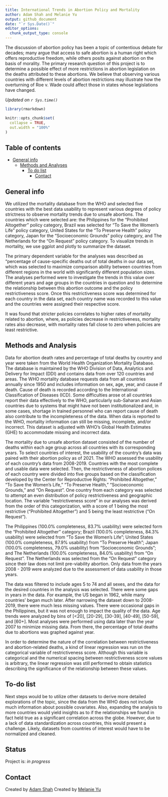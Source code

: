 ```yaml
---
title: International Trends in Abortion Policy and Mortality
author: Adam Shah and Melanie Yu
output: github_document
date: "`r Sys.Date()`"
editor_options:
  chunk_output_type: console
---
```


<!-- Short Description  -->
The discussion of abortion policy has been a topic of contentious debate for decades; many argue that access to safe abortion is a human right which offers reproductive freedom, while others posits against abortion on the basis of morality. The primary research question of this project is to determine a possible effect of more restrictions in abortion legislation on the deaths attributed to these abortions. We believe that observing various countries with different levels of abortion restrictions may illustrate how the overturning of Roe v. Wade could affect those in states whose legislations have changed. 

*Updated on `r Sys.time()`*

<!-- README.md is generated from README.Rmd. Please edit that file -->

```r

library(rmarkdown)

knitr::opts_chunk$set(
  collapse = TRUE,
  out.width = "100%"
)
```


## Table of contents
* [General info](#general-info)
  * [Methods and Analyses](#methods-and-analyses)
    * [To do list](#to-do-list)
      * [Contact](#contact)

## General info

We utilized the mortality database from the WHO and selected five countries with the best data usability to represent various degrees of policy strictness to observe mortality trends due to unsafe abortions. The countries which were selected are: the Philippines for the “Prohibited Altogether” policy category, Brazil was selected for “To Save the Women’s Life” policy category, United States for the “To Preserve Health” policy category, Japan for the “Socioeconomic Grounds” policy category, and The Netherlands for the “On Request” policy category. To visualize trends in mortality, we use ggplot and plotly to summarize the dataset.

The primary dependent variable for the analyses was described as “percentage of cause-specific deaths out of total deaths in our data set, which was selected to maximize comparison ability between countries from different regions in the world with significantly different population sizes. The analyses performed were to investigate the trends in this value over different years and age groups in the countries in question and to determine the relationship between this abortion outcome and the policy restrictiveness score. Once this restrictiveness score was determined for each country in the data set, each country name was recorded to this value and the countries were assigned their respective score. 

It was found that stricter policies correlates to higher rates of mortality related to abortion, where, as policies decrease in restrictiveness, mortality rates also decrease, with mortality rates fall close to zero when policies are least restrictive.

## Methods and Analysis

Data for abortion death rates and percentage of total deaths by country and year were taken from the World Health Organization Mortality Database. The database is maintained by the WHO Division of Data, Analytics and Delivery for Impact (DDI) and contains data from over 120 countries and areas. The WHO mortality database requests data from all countries annually since 1950 and includes information on sex, age, year, and cause if death. Cause of death is recorded according to the International Classification of Diseases (ICD). Some difficulties arose ot all countries report their data effectively to the WHO, particularly sub-Saharan and Asian countries due to systems that might have not been institutionalized and, in some cases, shortage in trained personnel who can report cause of death also contribute to the incompleteness of the data. When data is reported to the WHO, mortality information can still be missing, incomplete, and/or incorrect. This dataset is adjusted with WHO’s Global Health Estimates (GHE) to accommodate missing and incorrect data. 

The mortality due to unsafe abortion dataset consisted of the number of deaths within each age group across all countries with its corresponding years. To select countries of interest, the usability of the country’s data was paired with their abortion policy as of 2021. The WHO assessed the usability of each country’s data from 2008-2019. Countries with the most complete and usable data were selected. Then, the restrictiveness of abortion polices of each country were divided into five groups based on the classification developed by the Center for Reproductive Rights: “Prohibited Altogether,” “To Save the Women’s Life,” “To Preserve Health,” “Socioeconomic Grounds,” and “On Request". One country from each category was selected to attempt an even distribution of policy restrictiveness and geographic location. The variable “restrictiveness score” in our analyses was derived from the order of this categorization, with a score of 1 being the most restrictive (“Prohibited Altogether”) and 5 being the least restrictive (“On Request”). 

The Philippines (100.0% completeness, 83.7% usability) were selected form the “Prohibited Altogether” category; Brazil (100.0% completeness, 84.3% usability) were selected from “To Save the Women’s Life”; United States (100.0% completeness, 87.9% usability) from “To Preserve Health”; Japan (100.0% completeness, 79.0% usability) from “Socioeconomic Grounds”; and The Netherlands (100.0% completeness, 84.0% usability) from “On Request”. The Netherlands was selected from the “On Request” category since their law does not limit pre-viability abortion. Only data from the years 2008 - 2019 were analyzed due to the assessment of data usability in those years. 

The data was filtered to include ages 5 to 74 and all sexes, and the data for the desired countries in the analysis was selected. There were some gaps in years in the data. For example, the US began in 1962, while many countries’ began much later. After narrowing the dataset down to 2008-2019, there were much less missing values. There were occasional gaps in the Philippines, but it was not enough to impact the quality of the data. Age trends were analyzed by bins of [<20], [20-29], [30-39], [40-49], [50-59], and [60+]. Most analyses were performed using data later than the year 2007 to minimize missing data. From there, the percentage of total deaths due to abortions was graphed against year.

In order to determine the nature of the correlation between restrictiveness and abortion-related deaths, a kind of linear regression was run on the categorical variable of restrictiveness score. Although this variable is categorical and the numerical spacing between restrictiveness score values is arbitrary, the linear regression was still performed to obtain statistics describing the significance of the relationship between these values. 

## To-do list

Next steps would be to utilize other datasets to derive more detailed explorations of the topic, since the data from the WHO does not include much information about possible covariates. Also, expanding the analysis to more countries would yield insights as to if the relationships we found in fact held true as a significant correlation across the globe. However, due to a lack of data standardization across countries, this would present a challenge. Likely, datasets from countries of interest would have to be normalized and cleaned. 

## Status
Project is: _in progress_

## Contact
Created by [Adam Shah](adam.shah@emory.edu)
Created by [Melanie Yu](melanie.feng.yu@emory.edu)
